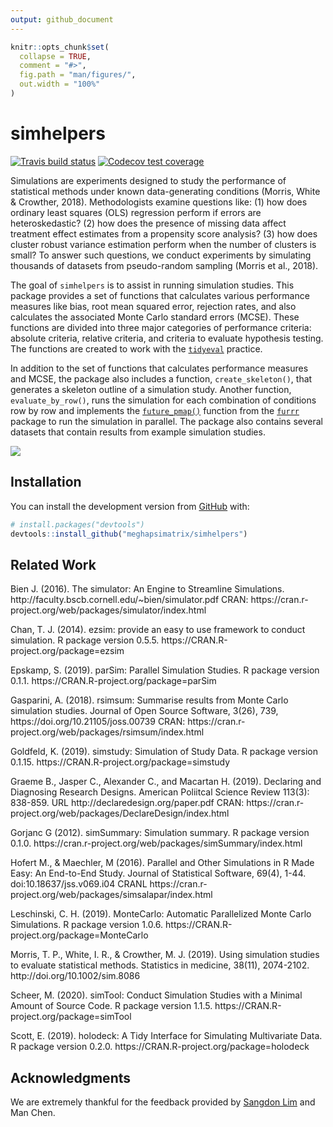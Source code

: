```yaml
---
output: github_document
---
```


<!-- README.md is generated from README.Rmd. Please edit that file -->

```r
knitr::opts_chunk$set(
  collapse = TRUE,
  comment = "#>",
  fig.path = "man/figures/",
  out.width = "100%"
)
```

# simhelpers

<!-- badges: start -->
[![Travis build status](https://travis-ci.org/meghapsimatrix/simhelpers.svg?branch=master)](https://travis-ci.org/meghapsimatrix/simhelpers)
[![Codecov test coverage](https://codecov.io/gh/meghapsimatrix/simhelpers/branch/master/graph/badge.svg)](https://codecov.io/gh/meghapsimatrix/simhelpers?branch=master)
<!-- badges: end -->

Simulations are experiments designed to study the performance of statistical methods under known data-generating conditions (Morris, White & Crowther, 2018). Methodologists examine questions like: (1) how does ordinary least squares (OLS) regression perform if errors are heteroskedastic? (2) how does the presence of missing data affect treatment effect estimates from a propensity score analysis? (3) how does cluster robust variance estimation perform when the number of clusters is small? To answer such questions, we conduct experiments by simulating thousands of datasets from pseudo-random sampling (Morris et al., 2018). 

The goal of `simhelpers` is to assist in running simulation studies. This package provides a set of functions that calculates various performance measures like bias, root mean squared error, rejection rates, and also calculates the associated Monte Carlo standard errors (MCSE). These functions are divided into three major categories of performance criteria: absolute criteria, relative criteria, and criteria to evaluate hypothesis testing. The functions are created to work with the [`tidyeval`](https://tidyeval.tidyverse.org/index.html) practice. 

In addition to the set of functions that calculates performance measures and MCSE, the package also includes a function, `create_skeleton()`, that generates a skeleton outline of a simulation study. Another function, `evaluate_by_row()`, runs the simulation for each combination of conditions row by row and implements the [`future_pmap()`](https://davisvaughan.github.io/furrr/reference/future_map2.html) function from the [`furrr`](https://davisvaughan.github.io/furrr/) package to run the simulation in parallel. The package also contains several datasets that contain results from example simulation studies. 

<img src="man/figures/workflow.png" />


## Installation

You can install the development version from [GitHub](https://github.com/) with:

``` r
# install.packages("devtools")
devtools::install_github("meghapsimatrix/simhelpers")
```

## Related Work

Bien J. (2016). The simulator: An Engine to Streamline Simulations. http://faculty.bscb.cornell.edu/~bien/simulator.pdf
CRAN: https://cran.r-project.org/web/packages/simulator/index.html

Chan, T. J. (2014). ezsim: provide an easy to use framework to conduct simulation. R package version 0.5.5. https://CRAN.R-project.org/package=ezsim

Epskamp, S. (2019). parSim: Parallel Simulation Studies. R package version 0.1.1. https://CRAN.R-project.org/package=parSim

Gasparini, A. (2018). rsimsum: Summarise results from Monte Carlo simulation studies. Journal of Open Source Software, 3(26), 739, https://doi.org/10.21105/joss.00739
CRAN: https://cran.r-project.org/web/packages/rsimsum/index.html

Goldfeld, K. (2019). simstudy: Simulation of Study Data. R package version 0.1.15. https://CRAN.R-project.org/package=simstudy

Graeme B., Jasper C., Alexander C., and Macartan H. (2019). Declaring and Diagnosing Research Designs. American Poliitcal Science Review 113(3): 838-859. URL http://declaredesign.org/paper.pdf
CRAN: https://cran.r-project.org/web/packages/DeclareDesign/index.html

Gorjanc G (2012). simSummary: Simulation summary. R package version 0.1.0. https://cran.r-project.org/web/packages/simSummary/index.html

Hofert M., & Maechler, M (2016). Parallel and Other Simulations in R Made Easy: An End-to-End Study. Journal of Statistical Software, 69(4), 1-44. doi:10.18637/jss.v069.i04 
CRANL https://cran.r-project.org/web/packages/simsalapar/index.html

Leschinski, C. H. (2019). MonteCarlo: Automatic Parallelized Monte Carlo Simulations. R package version 1.0.6. https://CRAN.R-project.org/package=MonteCarlo

Morris, T. P., White, I. R., & Crowther, M. J. (2019). Using simulation studies to evaluate statistical methods. Statistics in medicine, 38(11), 2074-2102. http://doi.org/10.1002/sim.8086

Scheer, M. (2020). simTool: Conduct Simulation Studies with a Minimal Amount of Source Code. R package version 1.1.5. https://CRAN.R-project.org/package=simTool

Scott, E. (2019). holodeck: A Tidy Interface for Simulating Multivariate Data. R package version 0.2.0. https://CRAN.R-project.org/package=holodeck


## Acknowledgments 

We are extremely thankful for the feedback provided by [Sangdon Lim](https://sdlim.com/) and Man Chen.
